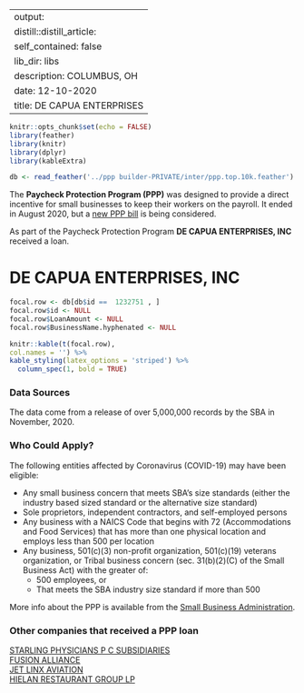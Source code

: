 
---
output:
  distill::distill_article:
    self_contained: false
    lib_dir: libs
description: COLUMBUS, OH 
date: 12-10-2020
title: DE CAPUA ENTERPRISES 
---




```r
knitr::opts_chunk$set(echo = FALSE)
library(feather)
library(knitr)
library(dplyr)
library(kableExtra)

db <- read_feather('../ppp builder-PRIVATE/inter/ppp.top.10k.feather')

```



The **Paycheck Protection Program (PPP)** was designed to provide a direct incentive for small businesses to keep their workers on the payroll. It ended in August 2020, but a [new PPP bill](https://thehill.com/policy/finance/529092-bipartisan-support-for-new-ppp-loans-gains-momentum-in-congress) is being considered.

As part of the Paycheck Protection Program **DE CAPUA ENTERPRISES, INC** received a loan.


# DE CAPUA ENTERPRISES, INC 

```r
focal.row <- db[db$id ==  1232751 , ]
focal.row$id <- NULL
focal.row$LoanAmount <- NULL
focal.row$BusinessName.hyphenated <- NULL

knitr::kable(t(focal.row), 
col.names = '') %>%
kable_styling(latex_options = 'striped') %>%
  column_spec(1, bold = TRUE)


```

### Data Sources

The data come from a release of over 5,000,000 records by the SBA in November, 2020.


### Who Could Apply?

The following entities affected by Coronavirus (COVID-19) may have been eligible:

+ Any small business concern that meets SBA’s size standards (either the industry based sized standard or the alternative size standard)
+ Sole proprietors, independent contractors, and self-employed persons
+ Any business with a NAICS Code that begins with 72 (Accommodations and Food Services) that has more than one physical location and employs less than 500 per location
+ Any business, 501(c)(3) non-profit organization, 501(c)(19) veterans organization, or Tribal business concern (sec. 31(b)(2)(C) of the Small Business Act) with the greater of:
  + 500 employees, or 
  + That meets the SBA industry size standard if more than 500


More info about the PPP is available from the [Small Business Administration](https://www.sba.gov/funding-programs/loans/coronavirus-relief-options/paycheck-protection-program).

 
### Other companies that received a PPP loan 
   
 [STARLING PHYSICIANS P C SUBSIDIARIES](/Paycheck-Protection-Program/4376141-STARLING-PHYSICIANS-P-C-SUBSIDIARIES) <br> [FUSION ALLIANCE](/Paycheck-Protection-Program/1734003-FUSION-ALLIANCE) <br> [JET LINX AVIATION](/Paycheck-Protection-Program/2351361-JET-LINX-AVIATION) <br> [HIELAN RESTAURANT GROUP LP](/Paycheck-Protection-Program/2033896-HIELAN-RESTAURANT-GROUP-LP) <br>